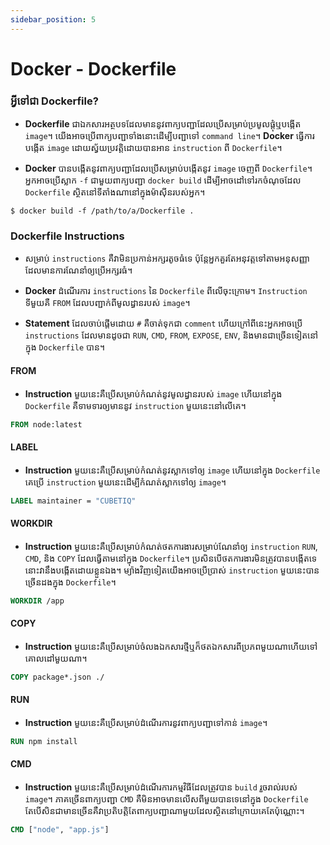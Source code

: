 ```yaml
---
sidebar_position: 5
---
```


# Docker - Dockerfile

### អ្វីទៅជា Dockerfile?

- **Dockerfile** ជាឯកសារអត្ថបទដែលមាននូវពាក្យបញ្ជាដែលប្រើសម្រាប់ប្រមូលផ្តុំឬបង្កើត `image`។ យើងអាចប្រើពាក្យបញ្ជាទាំងនោះដើម្បីបញ្ជាទៅ `command line`។ **Docker** ធ្វើការបង្កើត `image` ដោយស្វ័យប្រវត្តិដោយបានអាន `instruction` ពី `Dockerfile`។

- **Docker** បានបង្កើតនូវពាក្យបញ្ជាដែលប្រើសម្រាប់បង្កើតនូវ `image` ចេញពី `Dockerfile`។ អ្នកអាចប្រើស្លាក `-f` ជាមួយពាក្យបញ្ជា `docker build` ដើម្បីអាចដៅទៅរកចំណុចដែល `Dockerfile` ស្ថិតនៅទីតាំងណានៅក្នុងម៉ាស៊ីនរបស់អ្នក។

```shell
$ docker build -f /path/to/a/Dockerfile .
```

### Dockerfile Instructions

- សម្រាប់ `instructions` គឺវាមិនប្រកាន់អក្សរតូចធំទេ ប៉ុន្តែអ្នកគួរតែអនុវត្តទៅតាមអនុសញ្ញាដែលមានការណែនាំឲ្យប្រើអក្សរធំ។

- **Docker** ដំណើរការ `instructions` នៃ `Dockerfile` ពីលើចុះក្រោម។ `Instruction` ទីមួយគឺ `FROM` ដែលបញ្ជាក់ពីមូលដ្ធានរបស់ `image`។

- **Statement** ដែលចាប់ផ្តើមដោយ `#` គឺចាត់ទុកជា `comment` ហើយក្រៅពីនេះអ្នកអាចប្រើ `instructions` ដែលមានដូចជា `RUN`, `CMD`, `FROM`, `EXPOSE`, `ENV`, និងមានជាច្រើនទៀតនៅក្នុង `Dockerfile` បាន។

#### FROM

- **Instruction** មួយនេះគឺប្រើសម្រាប់កំណត់នូវមូលដ្ធានរបស់ `image` ហើយនៅក្នុង `Dockerfile` គឺទាមទារឲ្យមាននូវ `instruction` មួយនេះនៅលើគេ។

```Dockerfile
FROM node:latest
```

#### LABEL

- **Instruction** មួយនេះគឺប្រើសម្រាប់កំណត់នូវស្លាកទៅឲ្យ `image` ហើយនៅក្នុង `Dockerfile` គេប្រើ `instruction` មួយនេះដើម្បីកំណត់ស្លាកទៅឲ្យ `image`។

```Dockerfile
LABEL maintainer = "CUBETIQ"
```

#### WORKDIR

- **Instruction** មួយនេះគឺប្រើសម្រាប់កំណត់ថតការងារសម្រាប់ណែនាំឲ្យ `instruction` `RUN`, `CMD`, និង `COPY` ដែលធ្វើតាមនៅក្នុង `Dockerfile`។ ប្រសិនបើថតការងារមិនត្រូវបានបង្កើតទេ នោះវានឹងបង្កើតដោយខ្លួនឯង។ ម្យ៉ាងវិញទៀតយើងអាចប្រើប្រាស់ `instruction` មួយនេះបានច្រើនដងក្នុង `Dockerfile`។

```Dockerfile
WORKDIR /app
```

#### COPY

- **Instruction** មួយនេះគឺប្រើសម្រាប់ចំលងឯកសារថ្មីឬក៏ថតឯកសារពីប្រភពមួយណាហើយទៅគោលដៅមួយណា។

```Dockerfile
COPY package*.json ./
```

#### RUN

- **Instruction** មួយនេះគឺប្រើសម្រាប់ដំណើរការនូវពាក្យបញ្ជាទៅកាន់ `image`។

```Dockerfile
RUN npm install
```

#### CMD

- **Instruction** មួយនេះគឺប្រើសម្រាប់ដំណើរការកម្មវិធីដែលត្រូវបាន `build` រួចរាល់របស់ `image`។ ភាគច្រើនពាក្យបញ្ជា `CMD` គឺមិនអាចមានលើសពីមួយបានទេនៅក្នុង `Dockerfile` តែបើសិនជាមានច្រើនគឺវាប្រតិបត្តិតែពាក្យបញ្ជាណាមួយដែលស្ថិតនៅក្រោយគេតែប៉ុណ្ណោះ។

```Dockerfile
CMD ["node", "app.js"]
```

